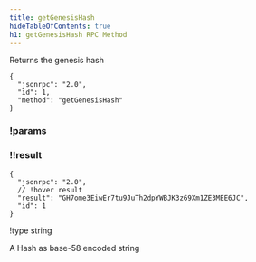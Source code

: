 ```yaml
---
title: getGenesisHash
hideTableOfContents: true
h1: getGenesisHash RPC Method
---
```


Returns the genesis hash

<HTTPMethod>

```jsonc !!request
{
  "jsonrpc": "2.0",
  "id": 1,
  "method": "getGenesisHash"
}
```

### !params

### !!result

```jsonc !response
{
  "jsonrpc": "2.0",
  // !hover result
  "result": "GH7ome3EiwEr7tu9JuTh2dpYWBJK3z69Xm1ZE3MEE6JC",
  "id": 1
}
```

!type string

A Hash as base-58 encoded string

</HTTPMethod>
